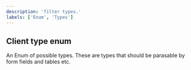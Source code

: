 ```yaml
---
description: 'filter types.'
labels: ['Enum', 'Types']
---
```



## Client type enum

An Enum of possible types.
These are types that should be parasable by form fields and tables etc.
